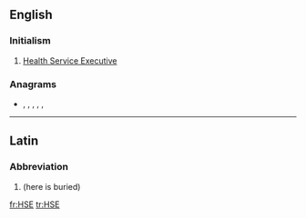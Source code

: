 {{also|hse}}
==English==

===Initialism===
{{en-initialism}}

# {{label|en|Ireland}} [[w:Health Service Executive|Health Service Executive]]

===Anagrams===
* {{l|en|esh}}, {{l|en|he's}}, {{l|en|(s)he}}, {{l|en|SHE}}, {{l|en|s/he}}, {{l|en|she}}

----

==Latin==

===Abbreviation===
{{rfc-header|Abbreviation}}
{{head|la|abbreviation}}

# {{abbreviation of|[[hic]] [[sepultus]] [[est]]|lang=la|nodot=1}} (here is buried)

[[fr:HSE]]
[[tr:HSE]]